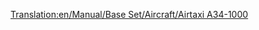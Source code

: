 [[Translation:en/Manual/Base Set/Aircraft/Airtaxi A34-1000]]

{{es/Aeronaves|Nombre=Airtaxi A34-1000
|Imagen=[[File:en/AirTaxiA34-1000.png|Airtaxi A34-1000]]
|Precio=65.624 € (34.812 £)
|Velocidad=947 km/h (592 mph)
|Coste-anual=7.312 € (3,656 £)
|Diseño=2000
|Duración=25
|Capacidad=75 pasajeros y 10 sacos de correo
|
|Descripción=El primero avión futurista, aparentemente diseñado por airtaxi/airbus.
|Vida-real=Ficticio
}}